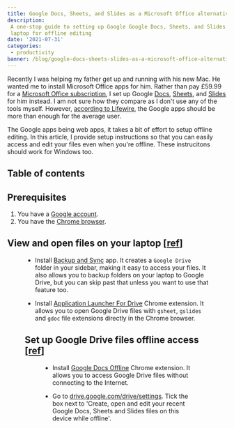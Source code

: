 ```yaml
---
title: Google Docs, Sheets, and Slides as a Microsoft Office alternative
description:
 A one-stop guide to setting up Google Google Docs, Sheets, and Slides on your
 laptop for offline editing
date: '2021-07-31'
categories:
 - productivity
banner: /blog/google-docs-sheets-slides-as-a-microsoft-office-alternative/assets/banner.jpeg
---
```


Recently I was helping my father get up and running with his new Mac. He wanted
me to install Microsoft Office apps for him. Rather than pay £59.99 for a
[Microsoft Office subscription](https://www.microsoft.com/en-gb/microsoft-365/buy/compare-all-microsoft-365-products),
I set up Google [Docs](https://docs.google.com/document/),
[Sheets](https://docs.google.com/spreadsheets/), and
[Slides](https://docs.google.com/presentation) for him instead. I am not sure
how they compare as I don't use any of the tools myself. However,
[according to Lifewire](https://www.lifewire.com/google-docs-vs-microsoft-word-5112811),
the Google apps should be more than enough for the average user.

The Google apps being web apps, it takes a bit of effort to setup offline
editing. In this article, I provide setup instructions so that you can easily
access and edit your files even when you're offline. These instrucitons should
work for Windows too.

<!--more-->

## Table of contents

## Prerequisites

1. You have a [Google account](https://www.google.com/account/about/).
2. You have the [Chrome browser](https://www.google.com/intl/en_uk/chrome/).

## View and open files on your laptop [[ref](https://support.google.com/drive/answer/2423485?hl=en-GB)]

<Figure
 src="/blog/google-docs-sheets-slides-as-a-microsoft-office-alternative/assets/finder.jpg"
 size="l"
/>

- Install [Backup and Sync](https://www.google.com/drive/download/) app. It
  creates a `Google Drive` folder in your sidebar, making it easy to access your
  files. It also allows you to backup folders on your laptop to Google Drive,
  but you can skip past that unless you want to use that feature too.

- Install
  [Application Launcher For Drive](https://chrome.google.com/webstore/detail/application-launcher-for/lmjegmlicamnimmfhcmpkclmigmmcbeh/)
  Chrome extension. It allows you to open Google Drive files with `gsheet`,
  `gslides` and `gdoc` file extensions directly in the Chrome browser.

## Set up Google Drive files offline access [[ref](https://support.google.com/drive/answer/2375012)]

<Figure
 src="/blog/google-docs-sheets-slides-as-a-microsoft-office-alternative/assets/mydocument.jpg"
 size="l"
/>

- Install
  [Google Docs Offline](https://chrome.google.com/webstore/detail/google-docs-offline/ghbmnnjooekpmoecnnnilnnbdlolhkhi)
  Chrome extension. It allows you to access Google Drive files without
  connecting to the Internet.

- Go to [drive.google.com/drive/settings](https://drive.google.com/drive/settings). Tick
  the box next to 'Create, open and edit your recent Google Docs, Sheets and
  Slides files on this device while offline'.
